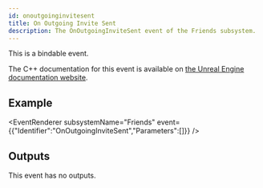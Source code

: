 ```yaml
---
id: onoutgoinginvitesent
title: On Outgoing Invite Sent
description: The OnOutgoingInviteSent event of the Friends subsystem.
---
```



This is a bindable event.

The C++ documentation for this event is available on [the Unreal Engine documentation website](https://dev.epicgames.com/documentation/en-us/unreal-engine/API/Plugins/OnlineSubsystem/Interfaces/IOnlineFriends/).

## Example

<EventRenderer subsystemName="Friends" event={{"Identifier":"OnOutgoingInviteSent","Parameters":[]}} />

## Outputs

This event has no outputs.

